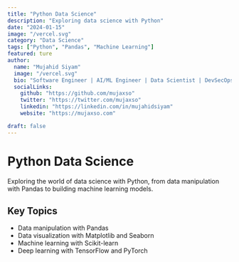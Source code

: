 ```yaml
---
title: "Python Data Science"
description: "Exploring data science with Python"
date: "2024-01-15"
image: "/vercel.svg"
category: "Data Science"
tags: ["Python", "Pandas", "Machine Learning"]
featured: ture
author:
  name: "Mujahid Siyam"
  image: "/vercel.svg"
  bio: "Software Engineer | AI/ML Engineer | Data Scientist | DevSecOps"
  socialLinks:
    github: "https://github.com/mujaxso"
    twitter: "https://twitter.com/mujaxso"
    linkedin: "https://linkedin.com/in/mujahidsiyam"
    website: "https://mujaxso.com"

draft: false
---
```


# Python Data Science

Exploring the world of data science with Python, from data manipulation with Pandas to building machine learning models.

## Key Topics

- Data manipulation with Pandas
- Data visualization with Matplotlib and Seaborn
- Machine learning with Scikit-learn
- Deep learning with TensorFlow and PyTorch
